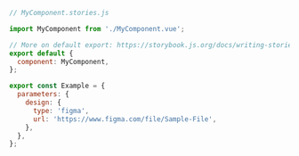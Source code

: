 ```js
// MyComponent.stories.js

import MyComponent from './MyComponent.vue';

// More on default export: https://storybook.js.org/docs/writing-stories/#default-export
export default {
  component: MyComponent,
};

export const Example = {
  parameters: {
    design: {
      type: 'figma',
      url: 'https://www.figma.com/file/Sample-File',
    },
  },
};
```
